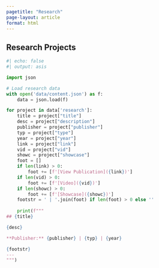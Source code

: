 ```yaml
---
pagetitle: "Research"
page-layout: article
format: html
---
```


::: {.column-page}
# Research Projects
```python
#| echo: false
#| output: asis

import json

# Load research data
with open('data/content.json') as f:
    data = json.load(f)

for project in data['research']:
    title = project["title"]
    desc = project["description"]
    publisher = project["publisher"]
    typ = project["type"]
    year = project["year"]
    link = project["link"]
    vid = project["vid"]
    showc = project["showcase"]
    foot = []
    if len(link) > 0:
        foot += [f'[View Publication]({link})']
    if len(vid) > 0:
        foot += [f'[Video]({vid})']
    if len(showc) > 0:
        foot += [f'[Showcase]({showc})']
    footstr = ' | '.join(foot) if len(foot) > 0 else ''
    
    print(f"""
## {title}

{desc}

**Publisher:** {publisher} | {typ} | {year}

{footstr}
---
""")
```
:::
